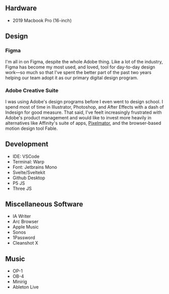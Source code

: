 ## Hardware

- 2019 Macbook Pro (16-inch)

## Design

### Figma

I'm all in on Figma, despite the whole Adobe thing. Like a lot of the industry, Figma has become my most used, and loved, tool for day-to-day design work—so much so that I've spent the better part of the past two years helping our team adopt it as our primary digital design program.

### Adobe Creative Suite

I was using Adobe's design programs before I even went to design school. I spend most of time in Illustrator, Photoshop, and After Effects with a dash of Indesign for good measure. That said, I've feelt increasingly frustrated with Adobe's product management and would like to invest more heavily in alternatives like Affinity's suite of apps, [Pixelmator](https://www.pixelmator.com/pro/), and the browser-based motion design tool Fable.

## Development

- IDE: VSCode
- Terminal: Warp
- Font: Jetbrains Mono
- Svelte/Sveltekit
- Github Desktop
- P5 JS
- Three JS

## Miscellaneous Software

- IA Writer
- Arc Browser
- Apple Music
- Sonos
- 1Password
- Cleanshot X

## Music

- OP-1
- OB-4
- Minirig
- Ableton Live
